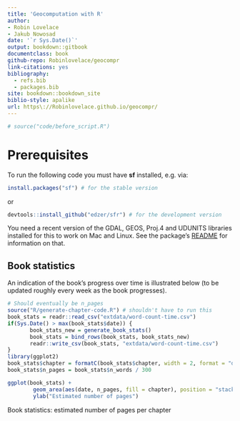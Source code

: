 ```yaml
--- 
title: 'Geocomputation with R'
author:
- Robin Lovelace
- Jakub Nowosad
date: '`r Sys.Date()`'
output: bookdown::gitbook
documentclass: book
github-repo: Robinlovelace/geocompr
link-citations: yes
bibliography:
  - refs.bib
  - packages.bib
site: bookdown::bookdown_site
biblio-style: apalike
url: https\://Robinlovelace.github.io/geocompr/
---
```


```r
# source("code/before_script.R")
```

# Prerequisites {-}

To run the following code you must have **sf** installed, e.g. via:

```r
install.packages("sf") # for the stable version
```

or 

```r
devtools::install_github("edzer/sfr") # for the development version
```

You need a recent version of the GDAL, GEOS, Proj.4 and UDUNITS libraries installed for this to work on Mac and Linux. See the package's [README](https://github.com/edzer/sfr) for information on that.

## Book statistics {-}

An indication of the book's progress over time is illustrated below (to be updated roughly every week as the book progresses).

```r
# Should eventually be n_pages
source("R/generate-chapter-code.R") # shouldn't have to run this
book_stats = readr::read_csv("extdata/word-count-time.csv")
if(Sys.Date() > max(book_stats$date)) {
       book_stats_new = generate_book_stats()
       book_stats = bind_rows(book_stats, book_stats_new)
       readr::write_csv(book_stats, "extdata/word-count-time.csv")
}
library(ggplot2)
book_stats$chapter = formatC(book_stats$chapter, width = 2, format = "d", flag = "0")
book_stats$n_pages = book_stats$n_words / 300
```

```r
ggplot(book_stats) +
        geom_area(aes(date, n_pages, fill = chapter), position = "stack") +
        ylab("Estimated number of pages")
```

Book statistics: estimated number of pages per chapter



